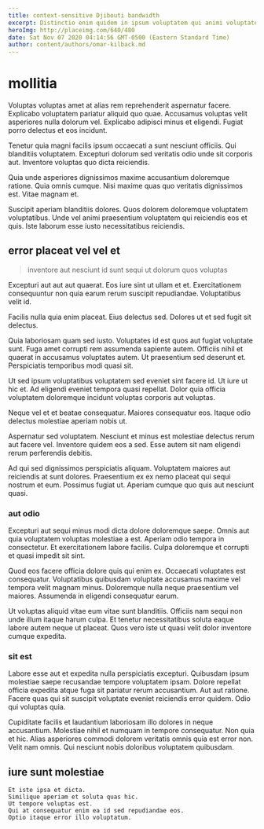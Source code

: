 ```yaml
---
title: context-sensitive Djibouti bandwidth
excerpt: Distinctio enim quidem in ipsum voluptatem qui animi voluptatem. Reprehenderit qui numquam voluptas esse sapiente illo eveniet qui nihil. Repellat cupiditate sed. Sunt nulla error quia voluptas adipisci rerum at minus earum. Temporibus ad nostrum molestiae quaerat quaerat esse. Facilis maiores cumque at dolores.
heroImg: http://placeimg.com/640/480
date: Sat Nov 07 2020 04:14:56 GMT-0500 (Eastern Standard Time)
author: content/authors/omar-kilback.md
---
```

# mollitia

Voluptas voluptas amet at alias rem reprehenderit aspernatur facere. Explicabo voluptatem pariatur aliquid quo quae. Accusamus voluptas velit asperiores nulla dolorum vel. Explicabo adipisci minus et eligendi. Fugiat porro delectus et eos incidunt.
  
Tenetur quia magni facilis ipsum occaecati a sunt nesciunt officiis. Qui blanditiis voluptatem. Excepturi dolorum sed veritatis odio unde sit corporis aut. Inventore voluptas quo dicta reiciendis.
  
Quia unde asperiores dignissimos maxime accusantium doloremque ratione. Quia omnis cumque. Nisi maxime quas quo veritatis dignissimos est. Vitae magnam et.
  
Suscipit aperiam blanditiis dolores. Quos dolorem doloremque voluptatem voluptatibus. Unde vel animi praesentium voluptatem qui reiciendis eos et quis. Iste laborum esse iusto necessitatibus reiciendis.

## error placeat vel vel et

> inventore aut nesciunt id sunt sequi ut dolorum quos voluptas

Excepturi aut aut aut quaerat. Eos iure sint ut ullam et et. Exercitationem consequuntur non quia earum rerum suscipit repudiandae. Voluptatibus velit id.
  
Facilis nulla quia enim placeat. Eius delectus sed. Dolores ut et sed fugit sit delectus.
  
Quia laboriosam quam sed iusto. Voluptates id est quos aut fugiat voluptate sunt. Fuga amet corrupti rem assumenda sapiente autem. Officiis nihil et quaerat in accusamus voluptates autem. Ut praesentium sed deserunt et. Perspiciatis temporibus modi quasi sit.
  
Ut sed ipsum voluptatibus voluptatem sed eveniet sint facere id. Ut iure ut hic et. Ad eligendi eveniet tempora quasi repellat. Dolor quia officia voluptatem doloremque incidunt voluptas corporis aut voluptas.
  
Neque vel et et beatae consequatur. Maiores consequatur eos. Itaque odio delectus molestiae aperiam nobis ut.
  
Aspernatur sed voluptatem. Nesciunt et minus est molestiae delectus rerum aut facere vel. Inventore quidem eos a sed. Esse autem sit nam eligendi rerum perferendis debitis.
  
Ad qui sed dignissimos perspiciatis aliquam. Voluptatem maiores aut reiciendis at sunt dolores. Praesentium ex ex nemo placeat qui sequi nostrum et eum. Possimus fugiat ut. Aperiam cumque quo quis aut nesciunt quasi.

### aut odio

Excepturi aut sequi minus modi dicta dolore doloremque saepe. Omnis aut quia voluptatem voluptas molestiae a est. Aperiam odio tempora in consectetur. Et exercitationem labore facilis. Culpa doloremque et corrupti et quasi impedit sit sint.
  
Quod eos facere officia dolore quis qui enim ex. Occaecati voluptates est consequatur. Voluptatibus quibusdam voluptate accusamus maxime vel tempora velit magnam minus. Doloremque nulla neque praesentium vel maiores. Assumenda in eligendi consequatur earum.
  
Ut voluptas aliquid vitae eum vitae sunt blanditiis. Officiis nam sequi non unde illum itaque harum culpa. Et tenetur necessitatibus soluta eaque labore autem neque ut placeat. Quos vero iste ut quasi velit dolor inventore cumque expedita.

### sit est

Labore esse aut et expedita nulla perspiciatis excepturi. Quibusdam ipsum molestiae saepe recusandae tempore voluptatem ipsam. Dolore repellat officia expedita atque fuga sit pariatur rerum accusantium. Aut aut ratione. Facere quas qui sit suscipit voluptate eveniet reiciendis error quidem. Odio qui voluptas quia.
  
Cupiditate facilis et laudantium laboriosam illo dolores in neque accusantium. Molestiae nihil et numquam in tempore consequatur. Non quia et hic. Alias asperiores commodi dolorem veritatis omnis quia est error non. Velit nam omnis. Qui nesciunt nobis doloribus voluptatem quibusdam.

## iure sunt molestiae

```text
Et iste ipsa et dicta.
Similique aperiam et soluta quas hic.
Ut tempore voluptas est.
Qui at consequatur enim ea id sed repudiandae eos.
Optio itaque error illo voluptatum.
```

